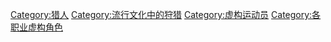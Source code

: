 [[Category:猎人|Category:猎人]]
[[Category:流行文化中的狩猎|Category:流行文化中的狩猎]]
[[Category:虚构运动员|Category:虚构运动员]]
[[Category:各职业虚构角色|Category:各职业虚构角色]]
